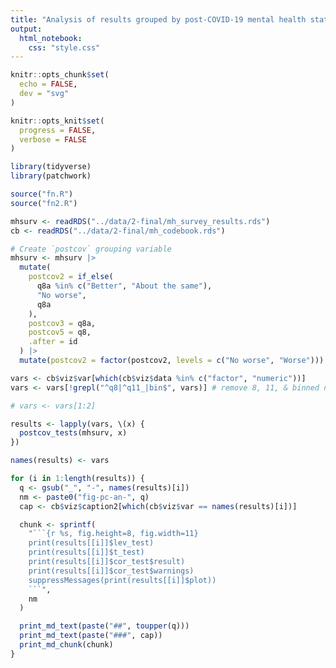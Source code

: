 ```yaml
---
title: "Analysis of results grouped by post-COVID-19 mental health status"
output:
  html_notebook:
    css: "style.css"
---
```


```r
knitr::opts_chunk$set(
  echo = FALSE,
  dev = "svg"
)

knitr::opts_knit$set(
  progress = FALSE,
  verbose = FALSE
)
```

```r
library(tidyverse)
library(patchwork)
```

```r
source("fn.R")
source("fn2.R")
```

```r
mhsurv <- readRDS("../data/2-final/mh_survey_results.rds")
cb <- readRDS("../data/2-final/mh_codebook.rds")
```

```r
# Create `postcov` grouping variable
mhsurv <- mhsurv |>
  mutate(
    postcov2 = if_else(
      q8a %in% c("Better", "About the same"),
      "No worse",
      q8a
    ),
    postcov3 = q8a,
    postcov5 = q8,
    .after = id
  ) |>
  mutate(postcov2 = factor(postcov2, levels = c("No worse", "Worse")))
```

```r
vars <- cb$viz$var[which(cb$viz$data %in% c("factor", "numeric"))]
vars <- vars[!grepl("^q8|^q11_|bin$", vars)] # remove 8, 11, & binned numeric Qs

# vars <- vars[1:2]

results <- lapply(vars, \(x) {
  postcov_tests(mhsurv, x)
})

names(results) <- vars
```

```r
for (i in 1:length(results)) {
  q <- gsub("_", "-", names(results)[i])
  nm <- paste0("fig-pc-an-", q)
  cap <- cb$viz$caption2[which(cb$viz$var == names(results)[i])]

  chunk <- sprintf(
    "```{r %s, fig.height=8, fig.width=11}
    print(results[[i]]$lev_test)
    print(results[[i]]$t_test)
    print(results[[i]]$cor_test$result)
    print(results[[i]]$cor_test$warnings)
    suppressMessages(print(results[[i]]$plot))
    ```",
    nm
  )

  print_md_text(paste("##", toupper(q)))
  print_md_text(paste("###", cap))
  print_md_chunk(chunk)
}
```
